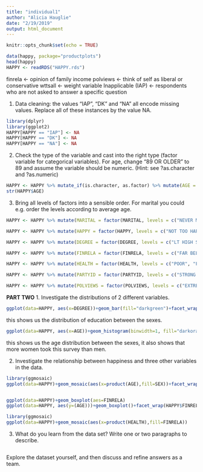```yaml
---
title: "individual1"
author: "Alicia Hauglie"
date: "2/19/2019"
output: html_document
---
```


```r
knitr::opts_chunk$set(echo = TRUE)
```

```r
data(happy, package="productplots")
head(happy)
HAPPY <- readRDS("HAPPY.rds")
```

finrela <- opinion of family income
polviews <- think of self as liberal or conservative
wttsall <- weight variable
Inapplicable (IAP) <- respondents who are not asked to answer a specific question 

1. Data cleaning: the values “IAP”, “DK” and “NA” all encode missing values. Replace all of these instances by the value NA.
```r
library(dplyr)
library(ggplot2)
HAPPY[HAPPY == "IAP"] <- NA
HAPPY[HAPPY == "DK"] <- NA
HAPPY[HAPPY == "NA"] <- NA
```

2. Check the type of the variable and cast into the right type (factor variable for categorical variables). For age, change “89 OR OLDER” to 89 and assume the variable should be numeric. (Hint: see ?as.character and ?as.numeric)
```r
HAPPY <- HAPPY %>% mutate_if(is.character, as.factor) %>% mutate(AGE = recode(AGE, "89 OR OLDER" = "89")) %>% mutate(AGE = as.numeric(levels(AGE)[AGE]))
str(HAPPY$AGE)
```
3. Bring all levels of factors into a sensible order. For marital you could e.g. order the levels according to average age.
```r
HAPPY <- HAPPY %>% mutate(MARITAL = factor(MARITAL, levels = c("NEVER MARRIED", "MARRIED", "SEPARATED", "DIVORCED", "WIDOWED"))) %>% arrange(desc(MARITAL))

HAPPY <- HAPPY %>% mutate(HAPPY = factor(HAPPY, levels = c("NOT TOO HAPPY", "PRETTY HAPPY", "VERY HAPPY"))) %>% arrange(desc(HAPPY))

HAPPY <- HAPPY %>% mutate(DEGREE = factor(DEGREE, levels = c("LT HIGH SCHOOL", "HIGH SCHOOL", "JUNIOR COLLEGE", "BACHELOR", "GRADUATE"))) %>% arrange(desc(DEGREE))

HAPPY <- HAPPY %>% mutate(FINRELA = factor(FINRELA, levels = c("FAR BELOW AVERAGE", "BELOW AVERAGE", "AVERAGE", "ABOVE AVERAGE", "FAR ABOVE AVERAGE"))) %>% arrange(desc(FINRELA))

HAPPY <- HAPPY %>% mutate(HEALTH = factor(HEALTH, levels = c("POOR", "FAIR", "GOOD", "EXCELLENT"))) %>% arrange(desc(HEALTH))

HAPPY <- HAPPY %>% mutate(PARTYID = factor(PARTYID, levels = c("STRONG DEMOCRAT", "NOT STR DEMOCRAT", "IND,NEAR DEM", "INDEPENDENT", "IND,NEAR REP", "NOT STR REPUBLICAN", "STRONG REPUBLICAN", "OTHER PARTY"))) %>% arrange(desc(PARTYID))

HAPPY <- HAPPY %>% mutate(POLVIEWS = factor(POLVIEWS, levels = c("EXTREMELY LIBERAL", "LIBERAL", "SLIGHTLY LIBERAL", "MODERATE", "SLIGHTLY CONSERVATIVE", "CONSERVATIVE", "EXTRMLY CONSERVATIVE"))) %>% arrange(desc(POLVIEWS))

```

**PART TWO**
1. Investigate the distributions of 2 different variables.
```r
ggplot(data=HAPPY, aes(x=DEGREE))+geom_bar(fill="darkgreen")+facet_wrap(~SEX)+coord_flip()
```
this shows us the distribution of education between the sexes.
```r
ggplot(data=HAPPY, aes(x=AGE))+geom_histogram(binwidth=1, fill="darkorange")+facet_wrap(~SEX)

```
this shows us the age distribution between the sexes, it also shows that more women took this survey than men. 



2. Investigate the relationship between happiness and three other variables in the data.
```r
library(ggmosaic)
ggplot(data=HAPPY)+geom_mosaic(aes(x=product(AGE),fill=SEX))+facet_wrap(HAPPY$HAPPY)


ggplot(data=HAPPY)+geom_boxplot(aes=FINRELA)
ggplot(data=HAPPY, aes(y=(AGE)))+geom_boxplot()+facet_wrap(HAPPY$FINRELA)+coord_flip()

library(ggmosaic)
ggplot(data=HAPPY)+geom_mosaic(aes(x=product(HEALTH),fill=FINRELA))

```
3. What do you learn from the data set? Write one or two paragraphs to describe.
```r

```
Explore the dataset yourself, and then discuss and refine answers as a team.


